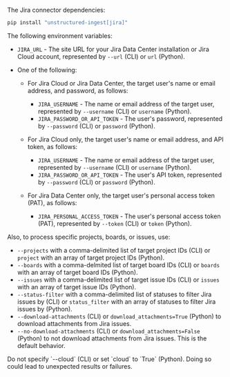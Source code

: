 The Jira connector dependencies:

  ```bash CLI, Python
  pip install "unstructured-ingest[jira]"
  ```


<AdditionalIngestDependencies />

The following environment variables:

- `JIRA_URL` - The site URL for your Jira Data Center installation or Jira Cloud account, represented by `--url` (CLI) or `url` (Python).
- One of the following:

  - For Jira Cloud or Jira Data Center, the target user's name or email address, and password, as follows:

    - `JIRA_USERNAME` - The name or email address of the target user, represented by `--username` (CLI) or `username` (Python).
    - `JIRA_PASSWORD_OR_API_TOKEN` - The user's password, represented by `--password` (CLI) or `password` (Python).

  - For Jira Cloud only, the target user's name or email address, and API token, as follows:

    - `JIRA_USERNAME` - The name or email address of the target user, represented by `--username` (CLI) or `username` (Python).
    - `JIRA_PASSWORD_OR_API_TOKEN` - The user's API token, represented by `--password` (CLI) or `password` (Python).

  - For Jira Data Center only, the target user's personal access token (PAT), as follows:

    - `JIRA_PERSONAL_ACCESS_TOKEN` - The user's personal access token (PAT), represented by `--token` (CLI) or `token` (Python).

Also, to process specific projects, boards, or issues, use:

- `--projects` with a comma-delimited list of target project IDs (CLI) or `project` with an array of target project IDs (Python).
- `--boards` with a comma-delmited list of target board IDs (CLI) or `boards` with an array of target board IDs (Python).
- `--issues` with a comma-delimited list of target issue IDs (CLI) or `issues` with an array of target issue IDs (Python).
- `--status-filter` with a comma-delimited list of statuses to filter Jira issues by (CLI) or `status_filter` with an array of statuses to filter Jira issues by (Python).
- `--download-attachments` (CLI) or `download_attachments=True` (Python) to download attachments from Jira issues.
- `--no-download-attachments` (CLI) or `download_attachments=False` (Python) to not download attachments from Jira issues. This is the default behavior.

<Warning>
    Do not specify `--cloud` (CLI) or set `cloud` to `True` (Python). Doing so could lead to unexpected results or failures.
</Warning>